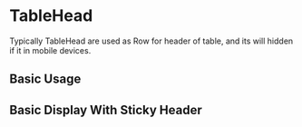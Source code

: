 
<Meta of={TableHeadStories} />

# TableHead
  Typically TableHead are used as Row for header of table, and its will hidden if it in mobile devices.

## Basic Usage
<Canvas of={TableHeadStories.BasicUsage} />

## Basic Display With Sticky Header
<Canvas of={TableHeadStories.DisplayWithStickyHeader} />
<Controls />


<RenderHtmlMarkup of={TableHeadStories.BasicUsage} />
